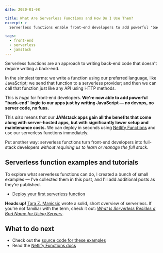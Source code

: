 ```yaml
---
date: 2020-01-08

title: What Are Serverless Functions and How Do I Use Them?
excerpt: >
  Serverless functions enable front-end developers to add powerful "back-end" logic to our apps just by writing JavaScript — no devops, no servers, just results.

tags:
  - front-end
  - serverless
  - jamstack
---
```



Serverless functions are an approach to writing back-end code that doesn't require writing a back-end.

In the simplest terms: we write a function using our preferred language, like JavaScript; we send that function to a serverless provider; and then we can call that function just like any API using HTTP methods.

This is _huge_ for front-end developers. **We're now able to add powerful "back-end" logic to our apps just by writing JavaScript — no devops, no server code, no fuss.**

This _also_ means that our **JAMstack apps gain all the benefits that come along with server-hosted apps, but with significantly lower setup and maintenance costs.** We can deploy in seconds using [Netlify Functions](https://www.netlify.com/products/functions/?utm_source=learnwithjason&utm_medium=serverless-intro-jl&utm_campaign=devex) and use our serverless functions immediately.

Put another way: serverless functions turn front-end developers into full-stack developers _without requiring us to learn or manage the full stack_.

## Serverless function examples and tutorials

To explore what serverless functions can do, I created a bunch of small examples — I've collected them in this post, and I'll add additional posts as they’re published.

- [Deploy your first serverless function](/blog/serverless-functions/deploy-first-serverless-function/)

<Aside>

  **Heads up!** [Tara Z. Manicsic](https://twitter.com/tzmanics) wrote a solid, short overview of serverless. If you're not familiar with the term, check it out: _[What Is Serverless Besides a Bad Name for Using Servers](https://dev.to/tzmanics/what-is-serverless-besides-a-bad-name-for-using-servers-35ag)_.

</Aside>

## What to do next

- Check out the [source code for these examples](https://github.com/jlengstorf/serverless-functions)
- Read the [Netlify Functions docs](https://docs.netlify.com/functions/overview/?utm_source=learnwithjason&utm_medium=serverless-intro-jl&utm_campaign=devex)
